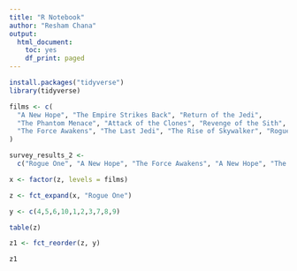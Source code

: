```yaml
---
title: "R Notebook"
author: "Resham Chana"
output:
  html_document:
    toc: yes
    df_print: paged
---
```


```r

install.packages("tidyverse")
library(tidyverse)

films <- c(
  "A New Hope", "The Empire Strikes Back", "Return of the Jedi",  
  "The Phantom Menace", "Attack of the Clones", "Revenge of the Sith", 
  "The Force Awakens", "The Last Jedi", "The Rise of Skywalker", "Rogue One"
)

survey_results_2 <- 
  c("Rogue One", "A New Hope", "The Force Awakens", "A New Hope", "The Empire Strikes Back")

x <- factor(z, levels = films)

z <- fct_expand(x, "Rogue One")

y <- c(4,5,6,10,1,2,3,7,8,9)

table(z)

z1 <- fct_reorder(z, y)

z1
```

### 
